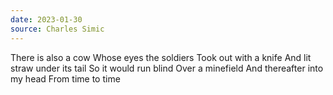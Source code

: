 ```yaml
---
date: 2023-01-30
source: Charles Simic
---
```


There is also a cow
Whose eyes the soldiers
Took out with a knife
And lit straw under its tail
So it would run blind
Over a minefield
And thereafter into my head
From time to time
